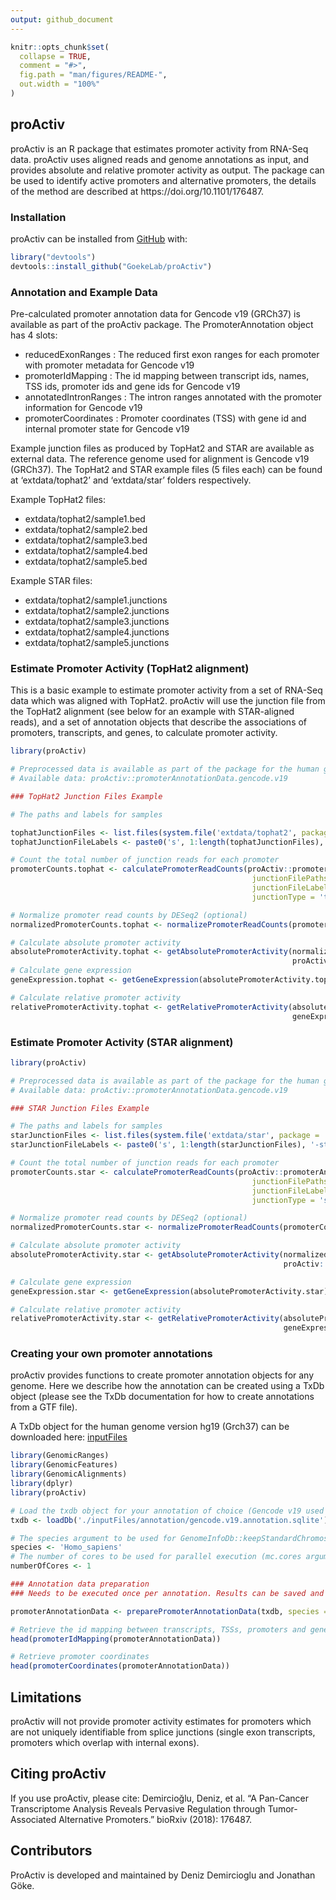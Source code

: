 ```yaml
---
output: github_document
---
```


<!-- README.md is generated from README.Rmd. Please edit that file -->

```r
knitr::opts_chunk$set(
  collapse = TRUE,
  comment = "#>",
  fig.path = "man/figures/README-",
  out.width = "100%"
)
```
## proActiv

<!-- badges: start -->
<!-- badges: end -->

proActiv is an R package that estimates promoter activity from RNA-Seq data. proActiv uses aligned reads and genome annotations as input, and provides absolute and relative promoter activity as output. The package can be used to identify active promoters and alternative promoters, the details of the method are described at https://doi.org/10.1101/176487. 

### Installation

proActiv can be installed from [GitHub](https://github.com/) with:

``` r
library("devtools")
devtools::install_github("GoekeLab/proActiv")
```
### Annotation and Example Data

Pre-calculated promoter annotation data for Gencode v19 (GRCh37) is available as part of the proActiv package. The PromoterAnnotation object has 4 slots:

 - reducedExonRanges : The reduced first exon ranges for each promoter with promoter metadata for Gencode v19
 - promoterIdMapping : The id mapping between transcript ids, names, TSS ids, promoter ids and gene ids for Gencode v19
 - annotatedIntronRanges : The intron ranges annotated with the promoter information for Gencode v19
 - promoterCoordinates : Promoter coordinates (TSS) with gene id and internal promoter state for Gencode v19

Example junction files as produced by TopHat2 and STAR are available as external data. The reference genome used for alignment is Gencode v19 (GRCh37).
The TopHat2 and STAR example files (5 files each) can be found at 'extdata/tophat2' and 'extdata/star' folders respectively.

Example TopHat2 files:

- extdata/tophat2/sample1.bed
- extdata/tophat2/sample2.bed
- extdata/tophat2/sample3.bed
- extdata/tophat2/sample4.bed
- extdata/tophat2/sample5.bed

Example STAR files:

- extdata/tophat2/sample1.junctions
- extdata/tophat2/sample2.junctions
- extdata/tophat2/sample3.junctions
- extdata/tophat2/sample4.junctions
- extdata/tophat2/sample5.junctions

### Estimate Promoter Activity (TopHat2 alignment)

This is a basic example to estimate promoter activity from a set of RNA-Seq data which was aligned with TopHat2. proActiv will use the junction file from the TopHat2 alignment (see below for an example with STAR-aligned reads), and a set of annotation objects that describe the associations of promoters, transcripts, and genes, to calculate promoter activity.


```r
library(proActiv)

# Preprocessed data is available as part of the package for the human genome (hg19):
# Available data: proActiv::promoterAnnotationData.gencode.v19

### TopHat2 Junction Files Example 

# The paths and labels for samples

tophatJunctionFiles <- list.files(system.file('extdata/tophat2', package = 'proActiv'), full.names = TRUE)
tophatJunctionFileLabels <- paste0('s', 1:length(tophatJunctionFiles), '-tophat')

# Count the total number of junction reads for each promoter
promoterCounts.tophat <- calculatePromoterReadCounts(proActiv::promoterAnnotationData.gencode.v19, 
                                                      junctionFilePaths = tophatJunctionFiles, 
                                                      junctionFileLabels =  tophatJunctionFileLabels, 
                                                      junctionType = 'tophat')

# Normalize promoter read counts by DESeq2 (optional)
normalizedPromoterCounts.tophat <- normalizePromoterReadCounts(promoterCounts.tophat)

# Calculate absolute promoter activity
absolutePromoterActivity.tophat <- getAbsolutePromoterActivity(normalizedPromoterCounts.tophat, 
                                                               proActiv::promoterAnnotationData.gencode.v19)
# Calculate gene expression
geneExpression.tophat <- getGeneExpression(absolutePromoterActivity.tophat)

# Calculate relative promoter activity
relativePromoterActivity.tophat <- getRelativePromoterActivity(absolutePromoterActivity.tophat, 
                                                               geneExpression.tophat)

```


### Estimate Promoter Activity (STAR alignment)

```r
library(proActiv)

# Preprocessed data is available as part of the package for the human genome (hg19):
# Available data: proActiv::promoterAnnotationData.gencode.v19

### STAR Junction Files Example 

# The paths and labels for samples
starJunctionFiles <- list.files(system.file('extdata/star', package = 'proActiv'), full.names = TRUE)
starJunctionFileLabels <- paste0('s', 1:length(starJunctionFiles), '-star')

# Count the total number of junction reads for each promoter
promoterCounts.star <- calculatePromoterReadCounts(proActiv::promoterAnnotationData.gencode.v19, 
                                                      junctionFilePaths = starJunctionFiles, 
                                                      junctionFileLabels =  starJunctionFileLabels, 
                                                      junctionType = 'star')

# Normalize promoter read counts by DESeq2 (optional)
normalizedPromoterCounts.star <- normalizePromoterReadCounts(promoterCounts.star)

# Calculate absolute promoter activity
absolutePromoterActivity.star <- getAbsolutePromoterActivity(normalizedPromoterCounts.star, 
                                                             proActiv::promoterAnnotationData.gencode.v19)

# Calculate gene expression
geneExpression.star <- getGeneExpression(absolutePromoterActivity.star)

# Calculate relative promoter activity
relativePromoterActivity.star <- getRelativePromoterActivity(absolutePromoterActivity.star, 
                                                             geneExpression.star)

```


### Creating your own promoter annotations
proActiv provides functions to create promoter annotation objects for any genome. Here we describe how the annotation can be created using a TxDb object (please see the TxDb documentation for how to create annotations from a GTF file).

A TxDb object for the human genome version hg19 (Grch37) can be downloaded here:
[inputFiles](https://drive.google.com/drive/folders/1R8sI97h1ZTdyxbQxG4latR9xN9FF2tq8?usp=sharing)

```r
library(GenomicRanges)
library(GenomicFeatures)
library(GenomicAlignments)
library(dplyr)
library(proActiv)

# Load the txdb object for your annotation of choice (Gencode v19 used here)
txdb <- loadDb('./inputFiles/annotation/gencode.v19.annotation.sqlite')

# The species argument to be used for GenomeInfoDb::keepStandardChromosomes
species <- 'Homo_sapiens'
# The number of cores to be used for parallel execution (mc.cores argument for parallel::mclappy), optional
numberOfCores <- 1

### Annotation data preparation
### Needs to be executed once per annotation. Results can be saved and loaded later for reuse 

promoterAnnotationData <- preparePromoterAnnotationData(txdb, species = 'Homo_sapiens', numberOfCores = 1)

# Retrieve the id mapping between transcripts, TSSs, promoters and genes
head(promoterIdMapping(promoterAnnotationData))

# Retrieve promoter coordinates 
head(promoterCoordinates(promoterAnnotationData))

```


## Limitations

proActiv will not provide promoter activity estimates for promoters which are not uniquely identifiable from splice junctions (single exon transcripts, promoters which overlap with internal exons). 

## Citing proActiv

If you use proActiv, please cite:
Demircioğlu, Deniz, et al. "A Pan-Cancer Transcriptome Analysis Reveals Pervasive Regulation through Tumor-Associated Alternative Promoters." bioRxiv (2018): 176487.

## Contributors

ProActiv is developed and maintained by Deniz Demircioglu and Jonathan Göke.

